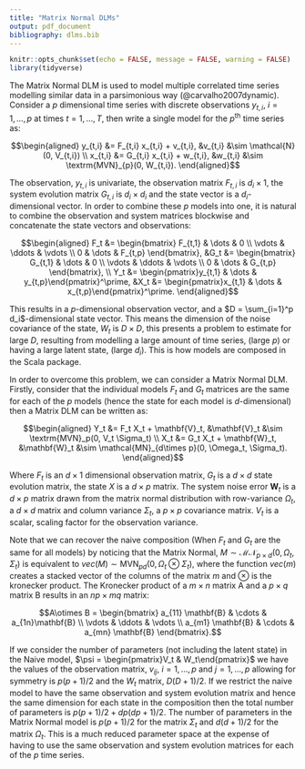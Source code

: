 ```yaml
---
title: "Matrix Normal DLMs"
output: pdf_document
bibliography: dlms.bib
---
```


```r
knitr::opts_chunk$set(echo = FALSE, message = FALSE, warning = FALSE)
library(tidyverse)
```

The Matrix Normal DLM is used to model multiple correlated time series modelling similar data in a parsimonious way (@carvalho2007dynamic). Consider a $p$ dimensional time series with discrete observations $y_{t,i}$, $i = 1,\dots,p$ at times $t = 1,\dots,T$, then write a single model for the $p^{\textrm{th}}$ time series as:

$$\begin{aligned}
y_{t,i} &= F_{t,i} x_{t,i} + v_{t,i}, &v_{t,i} &\sim \mathcal{N}(0, V_{t,i}) \\
x_{t,i} &= G_{t,i} x_{t,i} + w_{t,i}, &w_{t,i} &\sim \textrm{MVN}_{p}(0, W_{t,i}).
\end{aligned}$$

The observation, $y_{t,i}$ is univariate, the observation matrix $F_{t,i}$ is $d_i \times 1$, the system evolution matrix $G_{t,i}$ is $d_i \times d_i$ and the state vector is a $d_i$-dimensional vector. In order to combine these $p$ models into one, it is natural to combine the observation and system matrices blockwise and concatenate the state vectors and observations:

$$\begin{aligned}
F_t &= \begin{bmatrix} F_{t,1} & \dots & 0 \\ \vdots & \ddots & \vdots \\ 0 & \dots & F_{t,p} \end{bmatrix}, &G_t &= \begin{bmatrix} G_{t,1} & \dots & 0 \\ \vdots & \ddots & \vdots \\ 0 & \dots & G_{t,p} \end{bmatrix}, \\
Y_t &= \begin{pmatrix}y_{t,1} & \dots & y_{t,p}\end{pmatrix}^\prime, &X_t &= \begin{pmatrix}x_{t,1} & \dots & x_{t,p}\end{pmatrix}^\prime.
\end{aligned}$$

This results in a $p$-dimensional observation vector, and a $D = \sum_{i=1}^p d_i$-dimensional state vector. This means the dimension of the noise covariance of the state, $W_t$ is $D \times D$, this presents a problem to estimate for large $D$, resulting from modelling a large amount of time series, (large $p$) or having a large latent state, (large $d_i$). This is how models are composed in the Scala package.

In order to overcome this problem, we can consider a Matrix Normal DLM. Firstly, consider that the individual models $F_t$ and $G_t$ matrices are the same for each of the $p$ models (hence the state for each model is $d$-dimensional) then a Matrix DLM can be written as:

$$\begin{aligned}
Y_t &= F_t X_t + \mathbf{V}_t, &\mathbf{V}_t &\sim \textrm{MVN}_p(0, V_t \Sigma_t) \\
X_t &= G_t X_t + \mathbf{W}_t, &\mathbf{W}_t &\sim \mathcal{MN}_{d\times p}(0, \Omega_t, \Sigma_t).
\end{aligned}$$

Where $F_t$ is an $d \times 1$ dimensional observation matrix, $G_t$ is a $d \times d$ state evolution matrix, the state $X$ is a $d \times p$ matrix. The system noise error $\mathbf{W}_t$ is a $d \times p$ matrix drawn from the matrix normal distribution with row-variance $\Omega_t$, a $d \times d$ matrix and column variance $\Sigma_t$, a $p \times p$ covariance matrix. $V_t$ is a scalar, scaling factor for the observation variance.

Note that we can recover the naive composition (When $F_t$ and $G_t$ are the same for all models) by noticing that the Matrix Normal, $M \sim \mathcal{MN}_{p \times d}(0, \Omega_t, \Sigma_t)$ is equivalent to $vec(M) \sim \textrm{MVN}_{pd}(0, \Omega_t \otimes \Sigma_t)$, where the function $vec(m)$ creates a stacked vector of the columns of the matrix $m$ and $\otimes$ is the kronecker product. The Kronecker product of a $m \times n$ matrix A and a $p \times q$ matrix B results in an $np \times mq$ matrix:

$$A\otimes B = \begin{bmatrix} a_{11} \mathbf{B} & \cdots & a_{1n}\mathbf{B} \\ \vdots & \ddots & \vdots \\ a_{m1} \mathbf{B} & \cdots & a_{mn} \mathbf{B} \end{bmatrix}.$$

If we consider the number of parameters (not including the latent state) in the Naive model, $\psi = \begin{pmatrix}V_t & W_t\end{pmatrix}$ we have the values of the observation matrix, $v_{ij}$, $i = 1,\dots,p$ and $j = 1,\dots,p$ allowing for symmetry is $p(p+1)/2$ and the $W_t$ matrix, $D(D+1)/2$. If we restrict the naive model to have the same observation and system evolution matrix and hence the same dimension for each state in the composition then the total number of parameters is $p(p+1)/2 + dp(dp+1)/2$. The number of parameters in the Matrix Normal model is $p(p+1)/2$ for the matrix $\Sigma_t$ and $d(d+1)/2$ for the matrix $\Omega_t$. This is a much reduced parameter space at the expense of having to use the same observation and system evolution matrices for each of the $p$ time series.

